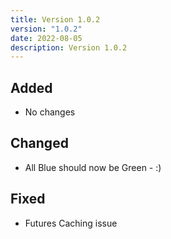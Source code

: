 ```yaml
---
title: Version 1.0.2
version: "1.0.2"
date: 2022-08-05
description: Version 1.0.2
---
```


## Added

- No changes

## Changed

- All Blue should now be Green - :)

## Fixed

- Futures Caching issue
